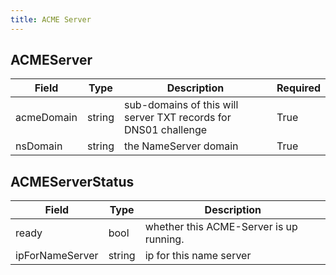 ```yaml
---
title: ACME Server
---
```


## ACMEServer

|  Field    |    Type  | Description | Required |
| ---- | ---- | ---- | ---- |
| acmeDomain | string | sub-domains of this will server TXT records for DNS01 challenge | True |
| nsDomain | string | the NameServer domain | True |

## ACMEServerStatus

|  Field    |    Type  | Description |
| ---- | ---- | ---- |
| ready | bool | whether this ACME-Server is up running. |
| ipForNameServer | string | ip for this name server |

